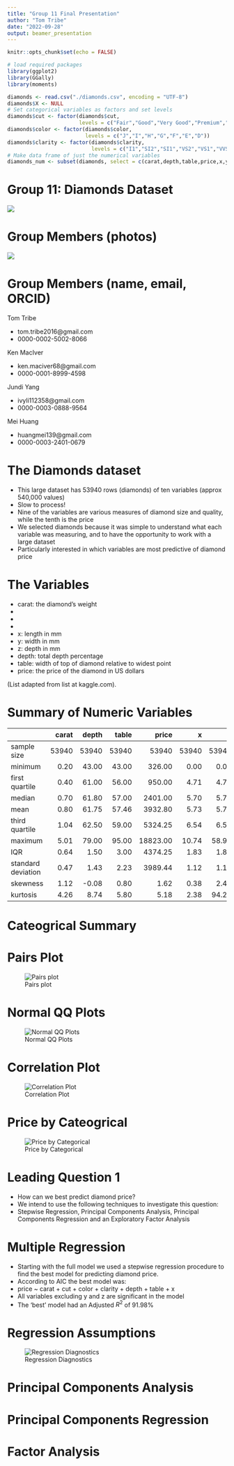 ---
title: "Group 11 Final Presentation"
author: "Tom Tribe"
date: "2022-09-28"
output: beamer_presentation
---

```{r setup, include=FALSE}
knitr::opts_chunk$set(echo = FALSE)
```


```{r, echo=FALSE, message=FALSE, warning = FALSE}
# load required packages
library(ggplot2)
library(GGally)
library(moments)


```

```{r, echo=FALSE}
diamonds <- read.csv("./diamonds.csv", encoding = "UTF-8")
diamonds$X <- NULL
# Set categorical variables as factors and set levels
diamonds$cut <- factor(diamonds$cut, 
                       levels = c("Fair","Good","Very Good","Premium","Ideal"))
diamonds$color <- factor(diamonds$color, 
                         levels = c("J","I","H","G","F","E","D"))
diamonds$clarity <- factor(diamonds$clarity,
                           levels = c("I1","SI2","SI1","VS2","VS1","VVS2","VVS1","IF"))
# Make data frame of just the numerical variables
diamonds_num <- subset(diamonds, select = c(carat,depth,table,price,x,y,z))
```

# Group 11: Diamonds Dataset

![](./Diamonds.jpg)

# Group Members (photos)

![](./Photos3.jpg)

# Group Members (name, email, ORCID)

Tom Tribe

- tom.tribe2016@gmail.com
- 0000-0002-5002-8066

Ken MacIver

- ken.maciver68@gmail.com
- 0000-0001-8999-4598

Jundi Yang

- ivyli112358@gmail.com
- 0000-0003-0888-9564

Mei Huang

- huangmei139@gmail.com
- 0000-0003-2401-0679


# The Diamonds dataset

- This large dataset has 53940 rows (diamonds) of ten variables (approx 540,000 values)\linebreak 
- Slow to process!\linebreak
- Nine of the variables are various measures of diamond size and quality, while the tenth is the price\linebreak
- We selected diamonds because it was simple to understand what each variable was measuring, and to have the opportunity to work with a large dataset\linebreak
- Particularly interested in which variables are most predictive of diamond price


# The Variables
 \textcolor{red}{red font = categorical variable}
 
-   carat: the diamond's weight
-   \textcolor{red}{cut: a measure of quality (4 levels)}
-   \textcolor{red}{color: a measure of colour quality (7 levels)}
-   \textcolor{red}{clarity: a measure of clearness (6 levels)}
-   x: length in mm
-   y: width in mm 
-   z: depth in mm
-   depth: total depth percentage
-   table: width of top of diamond relative to widest point
-   price: the price of the diamond in US dollars 

(List adapted from list at kaggle.com).

# Summary of Numeric Variables 

|                   |    carat|    depth|    table|    price|        x|        y|        z|
|:------------------|--------:|--------:|--------:|--------:|--------:|--------:|--------:|
|sample size        |    53940|    53940|    53940|    53940|    53940|    53940|    53940|
|minimum            |     0.20|    43.00|    43.00|   326.00|     0.00|     0.00|     0.00|
|first quartile     |     0.40|    61.00|    56.00|   950.00|     4.71|     4.72|     2.91|
|median             |     0.70|    61.80|    57.00|  2401.00|     5.70|     5.71|     3.53|
|mean               |     0.80|    61.75|    57.46|  3932.80|     5.73|     5.73|     3.54|
|third quartile     |     1.04|    62.50|    59.00|  5324.25|     6.54|     6.54|     4.04|
|maximum            |     5.01|    79.00|    95.00| 18823.00|    10.74|    58.90|    31.80|
|IQR                |     0.64|     1.50|     3.00|  4374.25|     1.83|     1.82|     1.13|
|standard deviation |     0.47|     1.43|     2.23|  3989.44|     1.12|     1.14|     0.71|
|skewness           |     1.12|    -0.08|     0.80|     1.62|     0.38|     2.43|     1.52|
|kurtosis           |     4.26|     8.74|     5.80|     5.18|     2.38|    94.21|    50.08|


# Cateogrical Summary

\begin{table}[ht]
\centering
\begin{tabular}{rrrrrr}
  \hline
 Cut\vline & Fair & Good & Very Good & Ideal & Premium \\ 
  \hline
Count\vline & 1610 & 4960 & 12082 & 21551 & 13791\\
   \hline
\end{tabular}
\end{table}

\begin{table}[ht]
\centering
\begin{tabular}{rrrrrrrr}
  \hline
 Color\vline & D & E & F & G & H & I & J \\ 
  \hline
 Count\vline & 6775 & 9797 & 9542 & 11292 & 8304 & 5422 & 2808\\
   \hline
\end{tabular}
\end{table}

\begin{table}[ht]
\centering
\begin{tabular}{rrrrrrrrr}
  \hline
 Clarity\vline & I1 & IF & SI1 & SI2 & VS1 & VS2 & VVS1 & VVS2 \\ 
  \hline
  Count\vline & 741 & 1790 & 13065 & 9194 & 8171 & 12258 & 3655 & 5066\\
   \hline
\end{tabular}
\end{table}


# Pairs Plot

![Pairs plot](./pairs plot.jpg)

# Normal QQ Plots

![Normal QQ Plots](./Normal QQ Plots.jpeg)

# Correlation Plot

![Correlation Plot](./Corrplot_diamonds.jpg)

# Price by Cateogrical 

![Price by Categorical](./pricebycategorical.jpeg)

# Leading Question 1

- How can we best predict diamond price?\linebreak 
- We intend to use the following techniques to investigate this question:\linebreak
- Stepwise Regression, Principal Components Analysis, Principal Components Regression and an Exploratory Factor Analysis\linebreak

# Multiple Regression

- Starting with the full model we used a stepwise regression procedure to find the best model for predicting diamond price.\linebreak
- According to AIC the best model was:\linebreak
- price ~ carat + cut + color + clarity + depth + table + x\linebreak 
- All variables excluding y and z are significant in the model\linebreak
- The 'best' model had an Adjusted $R^2$ of 91.98%\linebreak 

# Regression Assumptions

![Regression Diagnostics](./Regression Diagnostics.jpeg)

# Principal Components Analysis

# Principal Components Regression

# Factor Analysis 

